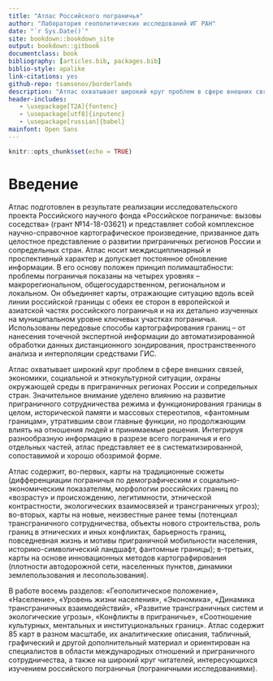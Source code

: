 ```yaml
--- 
title: "Атлас Российского пограничья"
author: "Лаборатория геополитических исследований ИГ РАН"
date: "`r Sys.Date()`"
site: bookdown::bookdown_site
output: bookdown::gitbook
documentclass: book
bibliography: [articles.bib, packages.bib]
biblio-style: apalike
link-citations: yes
github-repo: tsamsonov/borderlands
description: "Атлас охватывает широкий круг проблем в сфере внешних связей, экономики, социальной и этнокультурной ситуации, охраны окружающей среды в приграничных регионах России и сопредельных стран"
header-includes:
   - \usepackage[T2A]{fontenc}
   - \usepackage[utf8]{inputenc}
   - \usepackage[russian]{babel}
mainfont: Open Sans
---
```


```r
knitr::opts_chunk$set(echo = TRUE)
```

# Введение {-}

Атлас подготовлен в результате реализации исследовательского проекта Российского научного фонда «Российское пограничье: вызовы соседства» (грант №14-18-03621) и представляет собой комплексное научно-справочное картографическое произведение, призванное дать целостное представление о развитии приграничных регионов России и сопредельных стран. Атлас носит междисциплинарный и проспективный характер и допускает постоянное обновление информации. В его основу положен принцип полимаштабности: проблемы пограничья показаны на четырех уровнях – макрорегиональном, общегосударственном, региональном и локальном. Он объединяет карты, отражающие ситуацию вдоль всей линии российской границы с обеих ее сторон в европейской и азиатской частях российского пограничья и на их детально изученных на муниципальном уровне ключевых участках пограничья. Использованы передовые способы картографирования границ – от нанесения точечной экспертной информации до автоматизированной обработки данных дистанционного зондирования, пространственного анализа и интерполяции средствами ГИС.

Атлас охватывает широкий круг проблем в сфере внешних связей, экономики, социальной и этнокультурной ситуации, охраны окружающей среды в приграничных регионах России и сопредельных стран. Значительное внимание уделено влиянию на развитие приграничного сотрудничества режима и функционирования границы в целом, исторической памяти и массовых стереотипов, «фантомным границам», утратившим свои главные функции, но продолжающим влиять на отношения людей и принимаемые решения. Интегрируя разнообразную информацию в разрезе всего пограничья и его отдельных частей, атлас представляет ее в систематизированной, сопоставимой и хорошо обозримой форме.

Атлас содержит, во-первых, карты на традиционные сюжеты (дифференциации пограничья по демографическим и социально-экономическим показателям, морфологии российских границ по «возрасту» и происхождению, легитимности, этнической контрастности, экологических взаимосвязей и трансграничных угроз); во-вторых, карты на новые, неизвестные ранее темы (потенциал трансграничного сотрудничества, объекты нового строительства, роль границ в этнических и иных конфликтах, барьерность границ, повседневная жизнь и мотивы приграничной мобильности населения, историко-символический ландшафт, фантомные границы); в-третьих, карты на основе инновационных методов картографирования (плотности автодорожной сети, населенных пунктов, динамики землепользования и лесопользования).

В работе восемь разделов: «Геополитическое положение», «Население», «Уровень жизни населения», «Экономика», «Динамика трансграничных взаимодействий», «Развитие трансграничных систем и экологические угрозы», «Конфликты в приграничье», «Соотношение культурных, ментальных и институциональных границ». Атлас содержит 85 карт в разном масштабе, их аналитические описания, табличный, графический и другой дополнительный материал и ориентирован на специалистов в области международных отношений и приграничного сотрудничества, а также на широкий круг читателей, интересующихся изучением российского пограничья (пограничными исследованиями).
